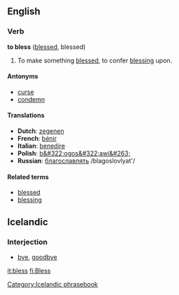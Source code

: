 ==English==
===Verb===
'''to bless''' ([[blessed]], blessed)

#To make something [[blessed]], to confer [[blessing]] upon.

====Antonyms====
*[[curse]]
*[[condemn]]

====Translations====
*'''Dutch''': [[zegenen]]
*'''French''': [[bénir]]
*'''Italian''': [[benedire]]
*'''Polish''': [[b&#322;ogos&#322;awi&#263;]]
*'''Russian''': [[благославлять]] /blagoslovlyat'/

====Related terms====
*[[blessed]]
*[[blessing]]

== Icelandic ==

=== Interjection ===

* [[bye]], [[goodbye]]

[[Category:Icelandic phrasebook]]
[[it:bless]]
[[fi:Bless]]